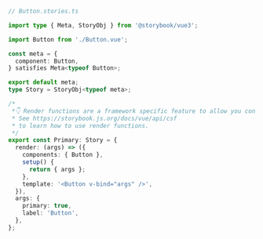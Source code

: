 ```ts
// Button.stories.ts

import type { Meta, StoryObj } from '@storybook/vue3';

import Button from './Button.vue';

const meta = {
  component: Button,
} satisfies Meta<typeof Button>;

export default meta;
type Story = StoryObj<typeof meta>;

/*
 *👇 Render functions are a framework specific feature to allow you control on how the component renders.
 * See https://storybook.js.org/docs/vue/api/csf
 * to learn how to use render functions.
 */
export const Primary: Story = {
  render: (args) => ({
    components: { Button },
    setup() {
      return { args };
    },
    template: '<Button v-bind="args" />',
  }),
  args: {
    primary: true,
    label: 'Button',
  },
};
```
